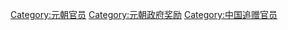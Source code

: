 [[Category:元朝官员|Category:元朝官员]]
[[Category:元朝政府奖励|Category:元朝政府奖励]]
[[Category:中国追赠官员|Category:中国追赠官员]]